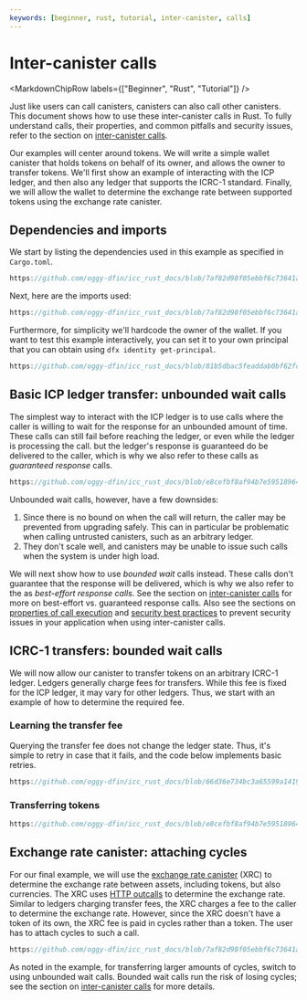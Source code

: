 ```yaml
---
keywords: [beginner, rust, tutorial, inter-canister, calls]
---
```



# Inter-canister calls

<MarkdownChipRow labels={["Beginner", "Rust", "Tutorial"]} />

Just like users can call canisters, canisters can also call other canisters. This document shows how to use these inter-canister calls in Rust. To fully understand calls, their properties, and common pitfalls and security issues, refer to the section on [inter-canister calls](/docs/current/developer-docs/smart-contracts/advanced-features/async-code).

Our examples will center around tokens. We will write a simple wallet canister that holds tokens on behalf of its owner, and allows the owner to transfer tokens. We'll first show an example of interacting with the ICP ledger, and then also any ledger that supports the ICRC-1 standard. Finally, we will allow the wallet to determine the exchange rate between supported tokens using the exchange rate canister.

## Dependencies and imports

We start by listing the dependencies used in this example as specified in `Cargo.toml`.

```rust reference
https://github.com/oggy-dfin/icc_rust_docs/blob/7af82d98f05ebbf6c73641a3013ca15db7944394/src/icc_rust_docs_backend/Cargo.toml#L11-L16
```

Next, here are the imports used:

```rust reference
https://github.com/oggy-dfin/icc_rust_docs/blob/7af82d98f05ebbf6c73641a3013ca15db7944394/src/icc_rust_docs_backend/src/lib.rs#L1-L8
```

Furthermore, for simplicity we'll hardcode the owner of the wallet. If you want to test this example interactively, you can set it to your own principal that you can obtain using `dfx identity get-principal`.

```rust reference
https://github.com/oggy-dfin/icc_rust_docs/blob/81b5dbac5feaddab0bf62fcc2f31fecf42b535c1/src/icc_rust_docs_backend/src/lib.rs#L9-L10
```
## Basic ICP ledger transfer: unbounded wait calls

The simplest way to interact with the ICP ledger is to use calls where the caller is willing to wait for the response for an unbounded amount of time. These calls can still fail before reaching the ledger, or even while the ledger is processing the call. but the ledger's response is guaranteed do be delivered to the caller, which is why we also refer to these calls as *guaranteed response*  calls.

```rust reference
https://github.com/oggy-dfin/icc_rust_docs/blob/e8cefbf8af94b7e595189648fa5de4a00dec7cc7/src/icc_rust_docs_backend/src/lib.rs#L13-L80
```

Unbounded wait calls, however, have a few downsides:
1. Since there is no bound on when the call will return, the caller may be prevented from upgrading safely. This can in particular be problematic when calling untrusted canisters, such as an arbitrary ledger.
2. They don't scale well, and canisters may be unable to issue such calls when the system is under high load.

We will next show how to use *bounded wait* calls instead. These calls don't guarantee that the response will be delivered, which is why we also refer to the as *best-effort response calls*. See the section on [inter-canister calls](/docs/current/developer-docs/smart-contracts/advanced-features/async-code) for more on best-effort vs. guaranteed response calls. Also see the sections on [properties of call execution](/docs/current/developer-docs/security/security-best-practices/inter-canister-calls) and [security best practices](docs/current/developer-docs/security/security-best-practices/inter-canister-calls) to prevent security issues in your application when using inter-canister calls.

## ICRC-1 transfers: bounded wait calls

We will now allow our canister to transfer tokens on an arbitrary ICRC-1 ledger. Ledgers generally charge fees for transfers. While this fee is fixed for the ICP ledger, it may vary for other ledgers. Thus, we start with an example of how to determine the required fee.

### Learning the transfer fee

Querying the transfer fee does not change the ledger state. Thus, it's simple to retry in case that it fails, and the code below implements basic retries.

```rust reference
https://github.com/oggy-dfin/icc_rust_docs/blob/66d36e734bc3a65599a1419ebf1f1b3e520924dc/src/icc_rust_docs_backend/src/lib.rs#L81-L130
```

### Transferring tokens

```rust reference
https://github.com/oggy-dfin/icc_rust_docs/blob/e8cefbf8af94b7e595189648fa5de4a00dec7cc7/src/icc_rust_docs_backend/src/lib.rs#L135-L210
```

## Exchange rate canister: attaching cycles

For our final example, we will use the [exchange rate canister](/docs/current/developer-docs/defi/exchange-rate-canister/) (XRC) to determine the exchange rate between assets, including tokens, but also currencies. The XRC uses [HTTP outcalls](/docs/current/developer-docs/smart-contracts/advanced-features/https-outcalls/https-outcalls-overview) to determine the exchange rate. Similar to ledgers charging transfer fees, the XRC charges a fee to the caller to determine the exchange rate. However, since the XRC doesn't have a token of its own, the XRC fee is paid in cycles rather than a token. The user has to attach cycles to such a call.

```rust reference
https://github.com/oggy-dfin/icc_rust_docs/blob/7af82d98f05ebbf6c73641a3013ca15db7944394/src/icc_rust_docs_backend/src/lib.rs#L213-L245
```

As noted in the example, for transferring larger amounts of cycles, switch to using unbounded wait calls. Bounded wait calls run the risk of losing cycles; see the section on [inter-canister calls](/docs/current/developer-docs/smart-contracts/advanced-features/async-code) for more details.
